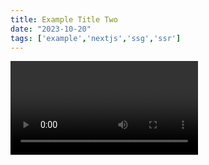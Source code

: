 ```yaml
---
title: Example Title Two
date: "2023-10-20"
tags: ['example','nextjs','ssg','ssr']
---
```


<Video id="NJGLR5gl6m4?si=IaV2ANj8WUFovns8"/>


Hello World!



For more information see [pwn.guide](https://pwn.guide).

---

## Example

These are the foods I like:

- **PIZZA**

- Kebab

- Hamburger

### Example

<CustomImage src="https://raw.githubusercontent.com/Vishal-Chandrasekaran/test-mdx-blogposts/main/images/css.png" alt="ChatGPT provides the benefits of Static-Site Generation" />

I love to code. Here is an example JavaScript code:

```js
console.log("Example")
```

We can also create a table.

| Wrestler                | Origin       |
| ----------------------- | ------------ | 
| Mike                    | USA          |
| John                    | UK           |
| Steeve                  | Australia    |
